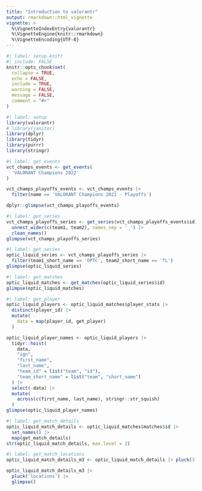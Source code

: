 ```yaml
---
title: "Introduction to valorantr"
output: rmarkdown::html_vignette
vignette: >
  %\VignetteIndexEntry{valorantr}
  %\VignetteEngine{knitr::rmarkdown}
  %\VignetteEncoding{UTF-8}
---
```


```r
#| label: setup-knitr
#| include: FALSE
knitr::opts_chunk$set(
  collapse = TRUE,
  echo = FALSE,
  include = TRUE,
  warning = FALSE,
  message = FALSE,
  comment = "#>"
)
```

```r
#| label: setup
library(valorantr)
# library(janitor)
library(dplyr)
library(tidyr)
library(purrr)
library(stringr)
```

```r
#| label: get_events
vct_champs_events <- get_events(
  'VALORANT Champions 2022'
)

vct_champs_playoffs_events <- vct_champs_events |> 
  filter(name == 'VALORANT Champions 2022 - Playoffs')

dplyr::glimpse(vct_champs_playoffs_events)
```

```r
#| label: get_series
vct_champs_playoffs_series <- get_series(vct_champs_playoffs_events$id) |> 
  unnest_wider(c(team1, team2), names_sep = '_') |> 
  clean_names()
glimpse(vct_champs_playoffs_series)
```

```r
#| label: get_series
optic_liquid_series <- vct_champs_playoffs_series |> 
  filter(team1_short_name == 'OPTC', team2_short_name == 'TL')
glimpse(optic_liquid_series)
```

```r
#| label: get_matches
optic_liquid_matches <- get_matches(optic_liquid_series$id)
glimpse(optic_liquid_matches)
```

```r
#| label: get_player
optic_liquid_players <- optic_liquid_matches$player_stats |> 
  distinct(player_id) |> 
  mutate(
    data = map(player_id, get_player)
  )

optic_liquid_player_names <- optic_liquid_players |> 
  tidyr::hoist(
    data,
    "ign",
    "first_name",
    "last_name",
    "team_id" = list("team", "id"),
    "team_short_name" = list("team", "short_name")
  ) |>
  select(-data) |>
  mutate(
    across(c(first_name, last_name), stringr::str_squish)
  )
glimpse(optic_liquid_player_names)
```

```r
#| label: get_match_details
optic_liquid_match_details <- optic_liquid_matches$matches$id |> 
  set_names() |> 
  map(get_match_details)
str(optic_liquid_match_details, max.level = 2)
```

```r
#| label: get_match_locations
optic_liquid_match_details_m3 <- optic_liquid_match_details |> pluck(3)

optic_liquid_match_details_m3 |> 
  pluck('locations') |> 
  glimpse()
```
